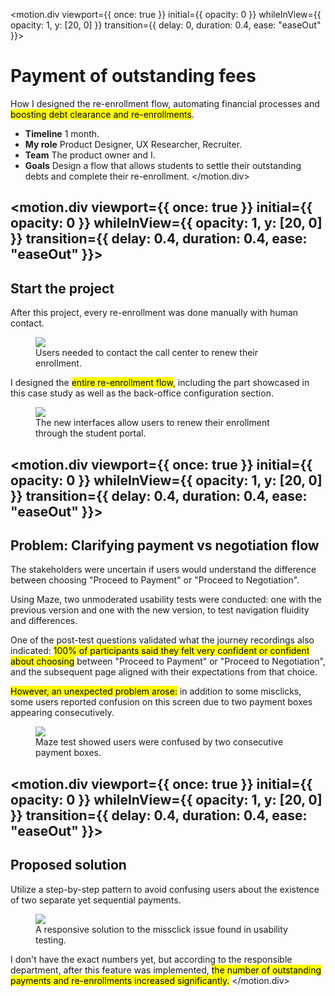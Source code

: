 
<motion.div
  viewport={{ once: true }}
  initial={{ opacity: 0 }}
  whileInView={{ opacity: 1, y: [20, 0] }}
  transition={{ delay: 0, duration: 0.4, ease: "easeOut" }}>

# Payment of outstanding fees
How I designed the re-enrollment flow, automating financial processes and <mark>boosting debt clearance and re-enrollments</mark>.
- **Timeline** 1 month.
- **My role** Product Designer, UX Researcher, Recruiter.
- **Team** The product owner and I.
- **Goals** Design a flow that allows students to settle their outstanding debts and complete their re-enrollment.
</motion.div>

<motion.div
  viewport={{ once: true }}
  initial={{ opacity: 0 }}
  whileInView={{ opacity: 1, y: [20, 0] }}
  transition={{ delay: 0.4, duration: 0.4, ease: "easeOut" }}>
---

## Start the project
After this project, every re-enrollment was done manually with human contact.

<figure>
  <img src="re-enrollment/frustrated-student.png" className="shadow-yellow-500/40" />
  <figcaption>Users needed to contact the call center to renew their enrollment.</figcaption>
</figure>

I designed the <mark>entire re-enrollment flow</mark>, including the part showcased in this case study as well as the back-office configuration section.

<figure>
  <img src="re-enrollment/new-screens.png" className="shadow-purple-500/40" />
  <figcaption>The new interfaces allow users to renew their enrollment through the student portal.</figcaption>
</figure>
</motion.div>

<motion.div
  viewport={{ once: true }}
  initial={{ opacity: 0 }}
  whileInView={{ opacity: 1, y: [20, 0] }}
  transition={{ delay: 0.4, duration: 0.4, ease: "easeOut" }}>
---

## Problem: Clarifying payment vs negotiation flow

The stakeholders were uncertain if users would understand the difference between choosing "Proceed to Payment" or "Proceed to Negotiation".

Using Maze, two unmoderated usability tests were conducted: one with the previous version and one with the new version, to test navigation fluidity and differences.

One of the post-test questions validated what the journey recordings also indicated: <mark>100% of participants said they felt very confident or confident about choosing</mark> between "Proceed to Payment" or "Proceed to Negotiation", and the subsequent page aligned with their expectations from that choice.

<mark>However, an unexpected problem arose:</mark> in addition to some misclicks, some users reported confusion on this screen due to two payment boxes appearing consecutively.

<figure>
  <img src="re-enrollment/maze.png" className="shadow-blue-500/40" />
  <figcaption>Maze test showed users were confused by two consecutive payment boxes.</figcaption>
</figure>
</motion.div>

<motion.div
  viewport={{ once: true }}
  initial={{ opacity: 0 }}
  whileInView={{ opacity: 1, y: [20, 0] }}
  transition={{ delay: 0.4, duration: 0.4, ease: "easeOut" }}>
---

## Proposed solution
Utilize a step-by-step pattern to avoid confusing users about the existence of two separate yet sequential payments.

<figure>
  <img src="re-enrollment/result.png" className="shadow-purple-500/40" />
  <figcaption>A responsive solution to the missclick issue found in usability testing.</figcaption>
</figure>

I don't have the exact numbers yet, but according to the responsible department, after this feature was implemented, <mark>the number of outstanding payments and re-enrollments increased significantly.</mark>
</motion.div>